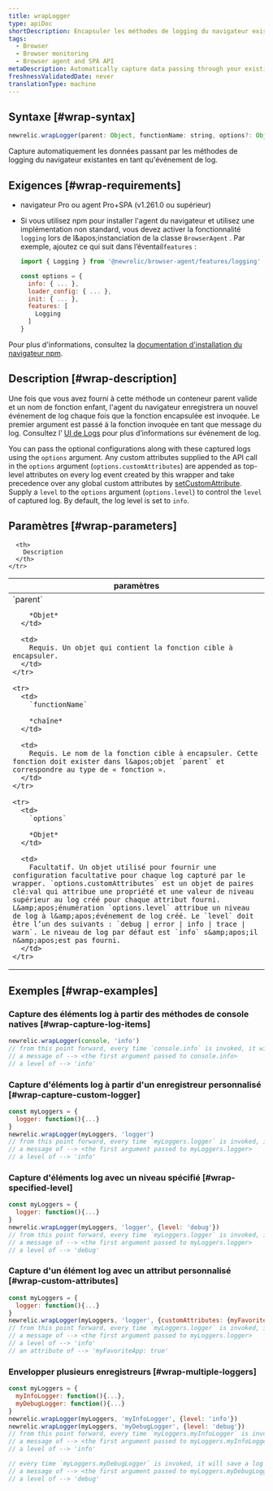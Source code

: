 ```yaml
---
title: wrapLogger
type: apiDoc
shortDescription: Encapsuler les méthodes de logging du navigateur existantes.
tags:
  - Browser
  - Browser monitoring
  - Browser agent and SPA API
metaDescription: Automatically capture data passing through your existing browser logging methods as log events.
freshnessValidatedDate: never
translationType: machine
---
```


## Syntaxe [#wrap-syntax]

```js
newrelic.wrapLogger(parent: Object, functionName: string, options?: Object<{ customAttributes?: Object, level?: 'debug|error|info|trace|warn'}>)
```

Capture automatiquement les données passant par les méthodes de logging du navigateur existantes en tant qu&apos;événement de log.

## Exigences [#wrap-requirements]

* navigateur Pro ou agent Pro+SPA (v1.261.0 ou supérieur)

* Si vous utilisez npm pour installer l&apos;agent du navigateur et utilisez une implémentation non standard, vous devez activer la fonctionnalité `logging` lors de l&amp;apos;instanciation de la classe `BrowserAgent` . Par exemple, ajoutez ce qui suit dans l’éventail`features` :

  ```js
  import { Logging } from '@newrelic/browser-agent/features/logging'

  const options = {
    info: { ... },
    loader_config: { ... },
    init: { ... },
    features: [
      Logging
    ]
  }
  ```

Pour plus d&apos;informations, consultez la [documentation d&apos;installation du navigateur npm](https://www.npmjs.com/package/@newrelic/browser-agent#new-relic-browser-agent).

## Description [#wrap-description]

Une fois que vous avez fourni à cette méthode un conteneur parent valide et un nom de fonction enfant, l&apos;agent du navigateur enregistrera un nouvel événement de log chaque fois que la fonction encapsulée est invoquée. Le premier argument est passé à la fonction invoquée en tant que message du log. Consultez l’ [UI de Logs](/docs/logs/ui-data/use-logs-ui/) pour plus d’informations sur événement de log.

You can pass the optional configurations along with these captured logs using the `options` argument. Any custom attributes supplied to the API call in the `options` argument (`options.customAttributes`) are appended as top-level attributes on every log event created by this wrapper and take precedence over any global custom attributes by [setCustomAttribute](/docs/browser/new-relic-browser/browser-agent-spa-api/set-custom-attribute). Supply a `level` to the `options` argument (`options.level`) to control the `level` of captured log. By default, the log level is set to `info`.

## Paramètres [#wrap-parameters]

<table>
  <thead>
    <tr>
      <th width="25%">
        paramètres
      </th>

      <th>
        Description
      </th>
    </tr>
  </thead>

  <tbody>
    <tr>
      <td>
        `parent`

        *Objet*
      </td>

      <td>
        Requis. Un objet qui contient la fonction cible à encapsuler.
      </td>
    </tr>

    <tr>
      <td>
        `functionName`

        *chaîne*
      </td>

      <td>
        Requis. Le nom de la fonction cible à encapsuler. Cette fonction doit exister dans l&apos;objet `parent` et correspondre au type de « fonction ».
      </td>
    </tr>

    <tr>
      <td>
        `options`

        *Objet*
      </td>

      <td>
        Facultatif. Un objet utilisé pour fournir une configuration facultative pour chaque log capturé par le wrapper. `options.customAttributes` est un objet de paires clé:val qui attribue une propriété et une valeur de niveau supérieur au log créé pour chaque attribut fourni. L&amp;apos;énumération `options.level` attribue un niveau de log à l&amp;apos;événement de log créé. Le `level` doit être l’un des suivants : `debug | error | info | trace | warn`. Le niveau de log par défaut est `info` s&amp;apos;il n&amp;apos;est pas fourni.
      </td>
    </tr>
  </tbody>
</table>

## Exemples [#wrap-examples]

### Capture des éléments log à partir des méthodes de console natives [#wrap-capture-log-items]

```js
newrelic.wrapLogger(console, 'info')
// from this point forward, every time `console.info` is invoked, it will save a log event with:
// a message of --> <the first argument passed to console.info>
// a level of --> 'info'
```

### Capture d&apos;éléments log à partir d&apos;un enregistreur personnalisé [#wrap-capture-custom-logger]

```js
const myLoggers = {
  logger: function(){...}
}
newrelic.wrapLogger(myLoggers, 'logger')
// from this point forward, every time `myLoggers.logger` is invoked, it will save a log event with:
// a message of --> <the first argument passed to myLoggers.logger>
// a level of --> 'info'
```

### Capture d&apos;éléments log avec un niveau spécifié [#wrap-specified-level]

```js
const myLoggers = {
  logger: function(){...}
}
newrelic.wrapLogger(myLoggers, 'logger', {level: 'debug'})
// from this point forward, every time `myLoggers.logger` is invoked, it will save a log event with:
// a message of --> <the first argument passed to myLoggers.logger>
// a level of --> 'debug'
```

### Capture d&apos;un élément log avec un attribut personnalisé [#wrap-custom-attributes]

```js
const myLoggers = {
  logger: function(){...}
}
newrelic.wrapLogger(myLoggers, 'logger', {customAttributes: {myFavoriteApp: true}})
// from this point forward, every time `myLoggers.logger` is invoked, it will save a log event with:
// a message of --> <the first argument passed to myLoggers.logger>
// a level of --> 'info'
// an attribute of --> 'myFavoriteApp: true'
```

### Envelopper plusieurs enregistreurs [#wrap-multiple-loggers]

```js
const myLoggers = {
  myInfoLogger: function(){...},
  myDebugLogger: function(){...}
}
newrelic.wrapLogger(myLoggers, 'myInfoLogger', {level: 'info'})
newrelic.wrapLogger(myLoggers, 'myDebugLogger', {level: 'debug'})
// from this point forward, every time `myLoggers.myInfoLogger` is invoked, it will save a log event with:
// a message of --> <the first argument passed to myLoggers.myInfoLogger>
// a level of --> 'info'

// every time `myLoggers.myDebugLogger` is invoked, it will save a log event with:
// a message of --> <the first argument passed to myLoggers.myDebugLogger>
// a level of --> 'debug'
```